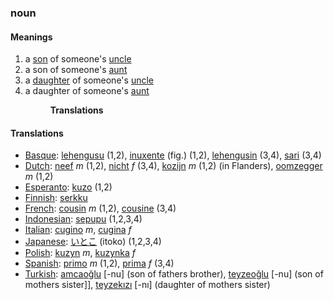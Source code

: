 ===noun===
====Meanings====
#a [[son]] of someone's [[uncle]]
#a son of someone's [[aunt]]
#a [[daughter]] of someone's [[uncle]]
#a daughter of someone's [[aunt]]
#:'''Translations'''
====Translations====
*[[Basque]]: [[lehengusu]] (1,2), [[inuxente]] (fig.) (1,2), [[lehengusin]] (3,4), [[sari]] (3,4)
*[[Dutch]]: [[neef]] ''m'' (1,2), [[nicht]] ''f'' (3,4), [[kozijn]] ''m'' (1,2) (in Flanders), [[oomzegger]] ''m'' (1,2)
*[[Esperanto]]: [[kuzo]] (1,2)
*[[Finnish]]: [[serkku]]
*[[French]]: [[cousin]] ''m'' (1,2), [[cousine]] (3,4)
*[[Indonesian]]: [[sepupu]] (1,2,3,4)
*[[Italian]]: [[cugino]] ''m'', [[cugina]] ''f''
*[[Japanese]]: [[いとこ]] (itoko) (1,2,3,4)
*[[Polish]]: [[kuzyn]] ''m'', [[kuzynka]] ''f''
*[[Spanish]]: [[primo]] ''m'' (1,2), [[prima]] ''f'' (3,4)
*[[Turkish]]: [[amcaoğlu]] [-nu] (son of fathers brother), [[teyzeoğlu]] [-nu] (son of mothers sister]], [[teyzekızı]] [-nı] (daughter of mothers sister)